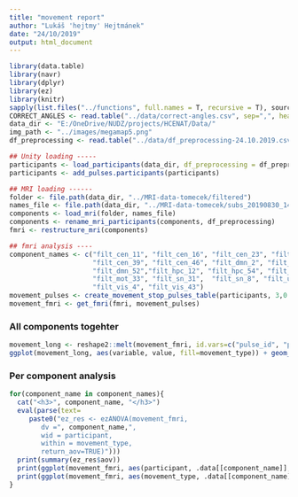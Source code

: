```yaml
---
title: "movement report"
author: "Lukáš 'hejtmy' Hejtmánek"
date: "24/10/2019"
output: html_document
---
```

```r
library(data.table)
library(navr)
library(dplyr)
library(ez)
library(knitr)
sapply(list.files("../functions", full.names = T, recursive = T), source)
CORRECT_ANGLES <- read.table("../data/correct-angles.csv", sep=",", header=TRUE)
data_dir <- "E:/OneDrive/NUDZ/projects/HCENAT/Data/"
img_path <- "../images/megamap5.png"
df_preprocessing <- read.table("../data/df_preprocessing-24.10.2019.csv", sep=";", header=TRUE, stringsAsFactors = FALSE)

## Unity loading -----
participants <- load_participants(data_dir, df_preprocessing = df_preprocessing, sessions = 1)
participants <- add_pulses.participants(participants)

## MRI loading ------
folder <- file.path(data_dir, "../MRI-data-tomecek/filtered")
names_file <- file.path(data_dir, "../MRI-data-tomecek/subs_20190830_1422.txt")
components <- load_mri(folder, names_file)
components <- rename_mri_participants(components, df_preprocessing)
fmri <- restructure_mri(components)
```

```r
## fmri analysis ----
component_names <- c("filt_cen_11", "filt_cen_16", "filt_cen_23", "filt_cen_37", 
                     "filt_cen_39", "filt_cen_46", "filt_dmn_2", "filt_dmn_51", 
                     "filt_dmn_52","filt_hpc_12", "filt_hpc_54", "filt_hpc_56", 
                     "filt_mot_33", "filt_sn_31",  "filt_sn_8", "filt_unk_10", 
                     "filt_vis_4", "filt_vis_43")
movement_pulses <- create_movement_stop_pulses_table(participants, 3,0.2,3)
movement_fmri <- get_fmri(fmri, movement_pulses)
```
### All components togehter
```r
movement_long <- reshape2::melt(movement_fmri, id.vars=c("pulse_id", "participant", "movement_type", "session"))
ggplot(movement_long, aes(variable, value, fill=movement_type)) + geom_boxplot()
```


### Per component analysis 
```r
for(component_name in component_names){
  cat("<h3>", component_name, "</h3>")
  eval(parse(text=
     paste0("ez_res <- ezANOVA(movement_fmri,
        dv =", component_name,",
        wid = participant,
        within = movement_type,
        return_aov=TRUE)")))
  print(summary(ez_res$aov))
  print(ggplot(movement_fmri, aes(participant, .data[[component_name]], fill=movement_type)) + geom_boxplot())
  print(ggplot(movement_fmri, aes(movement_type, .data[[component_name]])) + geom_boxplot())
}
```